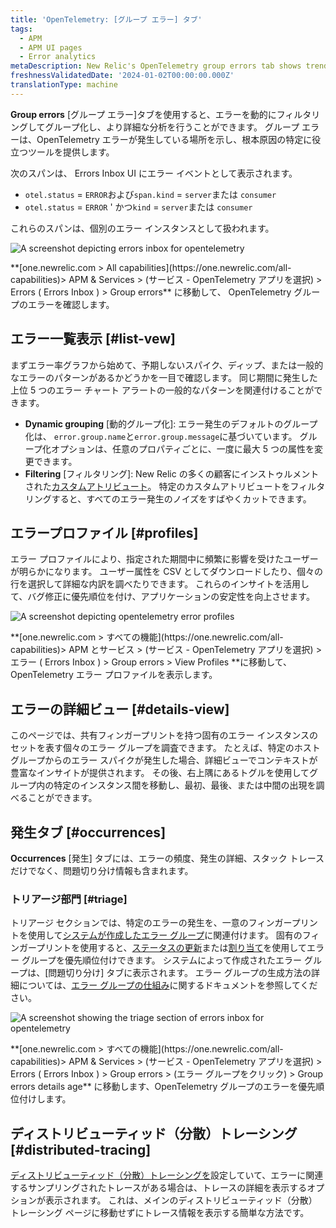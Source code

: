 ```yaml
---
title: 'OpenTelemetry: [グループ エラー] タブ'
tags:
  - APM
  - APM UI pages
  - Error analytics
metaDescription: New Relic's OpenTelemetry group errors tab shows trends and anomalies that help you compare and troubleshoot error events.
freshnessValidatedDate: '2024-01-02T00:00:00.000Z'
translationType: machine
---
```


**Group errors** \[グループ エラー]タブを使用すると、エラーを動的にフィルタリングしてグループ化し、より詳細な分析を行うことができます。 グループ エラーは、OpenTelemetry エラーが発生している場所を示し、根本原因の特定に役立つツールを提供します。

次のスパンは、 Errors Inbox UI にエラー イベントとして表示されます。

* `otel.status` = `ERROR`および`span.kind` = `server`または `consumer`
* `otel.status` = `ERROR` ' かつ`kind` = `server`または `consumer`

これらのスパンは、個別のエラー インスタンスとして扱われます。

<img
  title="otel errors inbox"
  alt="A screenshot depicting errors inbox for opentelemetry"
  src="/images/errors-inbox_screenshot-full_otel-errors-inbox.webp"
/>

<figcaption>
  **[one.newrelic.com > All capabilities](https://one.newrelic.com/all-capabilities)> APM & Services > (サービス - OpenTelemetry アプリを選択) > Errors ( Errors Inbox ) > Group errors** に移動して、 OpenTelemetry グループのエラーを確認します。
</figcaption>

## エラー一覧表示 [#list-vew]

まずエラー率グラフから始めて、予期しないスパイク、ディップ、または一般的なエラーのパターンがあるかどうかを一目で確認します。 同じ期間に発生した上位 5 つのエラー チャート アラートの一般的なパターンを関連付けることができます。

* **Dynamic grouping** \[動的グループ化]: エラー発生のデフォルトのグループ化は、 `error.group.name`と`error.group.message`に基づいています。 グループ化オプションは、任意のプロパティごとに、一度に最大 5 つの属性を変更できます。
* **Filtering** \[フィルタリング]: New Relic の多くの顧客にインストゥルメントされた[カスタムアトリビュート](/docs/data-apis/custom-data/custom-events/collect-custom-attributes/#enabling-custom)。 特定のカスタムアトリビュートをフィルタリングすると、すべてのエラー発生のノイズをすばやくカットできます。

## エラープロファイル [#profiles]

エラー プロファイルにより、指定された期間中に頻繁に影響を受けたユーザーが明らかになります。 ユーザー属性を CSV としてダウンロードしたり、個々の行を選択して詳細な内訳を調べたりできます。 これらのインサイトを活用して、バグ修正に優先順位を付け、アプリケーションの安定性を向上させます。

<img
  title="otel error profiles"
  alt="A screenshot depicting opentelemetry error profiles"
  src="/images/errors-inbox_screenshot-crop_otel-error-profiles.webp"
/>

<figcaption>
  **[one.newrelic.com > すべての機能](https://one.newrelic.com/all-capabilities)> APM とサービス > (サービス - OpenTelemetry アプリを選択) > エラー ( Errors Inbox ) > Group errors > View Profiles **に移動して、 OpenTelemetry エラー プロファイルを表示します。
</figcaption>

## エラーの詳細ビュー [#details-view]

このページでは、共有フィンガープリントを持つ固有のエラー インスタンスのセットを表す個々のエラー グループを調査できます。 たとえば、特定のホスト グループからのエラー スパイクが発生した場合、詳細ビューでコンテキストが豊富なインサイトが提供されます。 その後、右上隅にあるトグルを使用してグループ内の特定のインスタンス間を移動し、最初、最後、または中間の出現を調べることができます。

## 発生タブ [#occurrences]

**Occurrences** \[発生] タブには、エラーの頻度、発生の詳細、スタック トレースだけでなく、問題切り分け情報も含まれます。

### トリアージ部門 [#triage]

トリアージ セクションでは、特定のエラーの発生を、一意のフィンガープリントを使用して[システムが作成したエラー グループ](/docs/errors-inbox/errors-inbox/#groups)に関連付けます。 固有のフィンガープリントを使用すると、[ステータスの更新](/docs/errors-inbox/errors-inbox/#status)または[割り当て](/docs/errors-inbox/errors-inbox/#assign)を使用してエラー グループを優先順位付けできます。 システムによって作成されたエラー グループは、\[問題切り分け] タブに表示されます。 エラー グループの生成方法の詳細については、[エラー グループの仕組み](/docs/errors-inbox/errors-inbox/#how-groups-work)に関するドキュメントを参照してください。

<img
  title="triage section"
  alt="A screenshot showing the triage section of errors inbox for opentelemetry"
  src="/images/errors-inbox_screenshot-crop_triage-otel-errors-inbox.webp"
/>

<figcaption>
  **[one.newrelic.com > すべての機能](https://one.newrelic.com/all-capabilities)> APM & Services > (サービス - OpenTelemetry アプリを選択) > Errors ( Errors Inbox ) > Group errors > (エラー グループをクリック) > Group errors details age** に移動します、OpenTelemetry グループのエラーを優先順位付けします。
</figcaption>

## ディストリビューティッド（分散）トレーシング [#distributed-tracing]

[ディストリビューティッド（分散）トレーシングを](/docs/distributed-tracing/concepts/quick-start/)設定していて、エラーに関連するサンプリングされたトレースがある場合は、トレースの詳細を表示するオプションが表示されます。 これは、メインのディストリビューティッド（分散）トレーシング ページに移動せずにトレース情報を表示する簡単な方法です。
